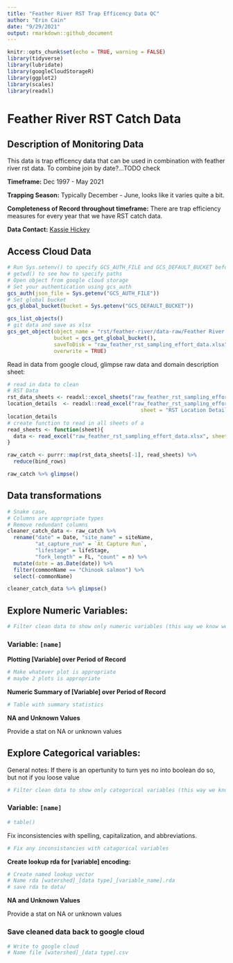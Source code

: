 ```yaml
---
title: "Feather River RST Trap Efficency Data QC"
author: "Erin Cain"
date: "9/29/2021"
output: rmarkdown::github_document
---
```

  
```r
knitr::opts_chunk$set(echo = TRUE, warning = FALSE)
library(tidyverse)
library(lubridate)
library(googleCloudStorageR)
library(ggplot2)
library(scales)
library(readxl)
```

# Feather River RST Catch Data

## Description of Monitoring Data

This data is trap efficency data that can be used in combination with feather river rst data. To combine join by date?...TODO check

**Timeframe:** Dec 1997 - May 2021

**Trapping Season:** Typically December - June, looks like it varies quite a bit. 

**Completeness of Record throughout timeframe:** There are trap efficiency measures for every year that we have RST catch data. 

**Data Contact:** 
[Kassie Hickey](mailto:KHickey@psmfc.org)

## Access Cloud Data

```r
# Run Sys.setenv() to specify GCS_AUTH_FILE and GCS_DEFAULT_BUCKET before running 
# getwd() to see how to specify paths 
# Open object from google cloud storage
# Set your authentication using gcs_auth
gcs_auth(json_file = Sys.getenv("GCS_AUTH_FILE"))
# Set global bucket 
gcs_global_bucket(bucket = Sys.getenv("GCS_DEFAULT_BUCKET"))

gcs_list_objects()
# git data and save as xlsx
gcs_get_object(object_name = "rst/feather-river/data-raw/Feather River RST Sampling Effort_1998-2021.xlsx",
               bucket = gcs_get_global_bucket(),
               saveToDisk = "raw_feather_rst_sampling_effort_data.xlsx",
               overwrite = TRUE)
```

Read in data from google cloud, glimpse raw data and domain description sheet: 
```r
# read in data to clean
# RST Data
rst_data_sheets <- readxl::excel_sheets("raw_feather_rst_sampling_effort_data.xlsx")
location_details  <- readxl::read_excel("raw_feather_rst_sampling_effort_data.xlsx", 
                                           sheet = "RST Location Details") 
location_details
# create function to read in all sheets of a 
read_sheets <- function(sheet){
  data <- read_excel("raw_feather_rst_sampling_effort_data.xlsx", sheet = sheet)
}

raw_catch <- purrr::map(rst_data_sheets[-1], read_sheets) %>%
  reduce(bind_rows)

raw_catch %>% glimpse()
```

## Data transformations

```r
# Snake case, 
# Columns are appropriate types
# Remove redundant columns
cleaner_catch_data <- raw_catch %>%
  rename("date" = Date, "site_name" = siteName, 
         "at_capture_run" = `At Capture Run`, 
         "lifestage" = lifeStage, 
         "fork_length" = FL, "count" = n) %>%
  mutate(date = as.Date(date)) %>%
  filter(commonName == "Chinook salmon") %>%
  select(-commonName)

cleaner_catch_data %>% glimpse()
```

## Explore Numeric Variables: {.tabset}

```r
# Filter clean data to show only numeric variables (this way we know we do not miss any)
```

### Variable: `[name]`

**Plotting [Variable] over Period of Record**
  
  ```r
# Make whatever plot is appropriate 
# maybe 2 plots is appropriate
```

**Numeric Summary of [Variable] over Period of Record**
  
  ```r
# Table with summary statistics
```

**NA and Unknown Values**
  
  Provide a stat on NA or unknown values

## Explore Categorical variables: {.tabset}

General notes: If there is an opertunity to turn yes no into boolean do so, but not if you loose value 


```r
# Filter clean data to show only categorical variables (this way we know we do not miss any)
```


### Variable: `[name]`
```r
# table() 
```

Fix inconsistencies with spelling, capitalization, and abbreviations. 

```r
# Fix any inconsistancies with catagorical variables
```

**Create lookup rda for [variable] encoding:** 
```r
# Create named lookup vector
# Name rda [watershed]_[data type]_[variable_name].rda
# save rda to data/ 
```

**NA and Unknown Values**
  
  Provide a stat on NA or unknown values

### Save cleaned data back to google cloud 

```r
# Write to google cloud 
# Name file [watershed]_[data type].csv
```

